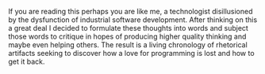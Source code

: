 If you are reading this perhaps you are like me, a technologist disillusioned by the dysfunction of industrial software development. 
After thinking on this a great deal I decided to formulate these thoughts into words and subject those words to critique in hopes of producing higher quality thinking and maybe even helping others. The result is a living chronology of rhetorical artifacts seeking to discover how a love for programming is lost and how to get it back.